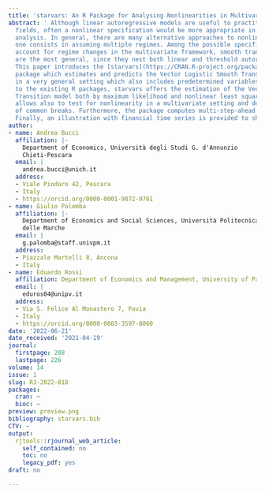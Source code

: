 ```yaml
---
title: 'starvars: An R Package for Analysing Nonlinearities in Multivariate Time Series'
abstract: ' Although linear autoregressive models are useful to practitioners in different
  fields, often a nonlinear specification would be more appropriate in time series
  analysis. In general, there are many alternative approaches to nonlinearity modelling,
  one consists in assuming multiple regimes. Among the possible specifications that
  account for regime changes in the multivariate framework, smooth transition models
  are the most general, since they nest both linear and threshold autoregressive models.
  This paper introduces the [starvars](https://CRAN.R-project.org/package=starvars)
  package which estimates and predicts the Vector Logistic Smooth Transition model
  in a very general setting which also includes predetermined variables. In comparison
  to the existing R packages, starvars offers the estimation of the Vector Smooth
  Transition model both by maximum likelihood and nonlinear least squares. The package
  allows also to test for nonlinearity in a multivariate setting and detect the presence
  of common breaks. Furthermore, the package computes multi-step-ahead forecasts.
  Finally, an illustration with financial time series is provided to show its usage. '
author:
- name: Andrea Bucci
  affiliation: |-
    Department of Economics, Università degli Studi G. d'Annunzio
    Chieti-Pescara
  email: |
    andrea.bucci@unich.it
  address:
  - Viale Pindaro 42, Pescara
  - Italy
  - https://orcid.org/0000-0001-9872-9761
- name: Giulio Palomba
  affiliation: |-
    Department of Economics and Social Sciences, Università Politecnica
    delle Marche
  email: |
    g.palomba@staff.univpm.it
  address:
  - Piazzale Martelli 8, Ancona
  - Italy
- name: Eduardo Rossi
  affiliation: Department of Economics and Management, University of Pavia
  email: |
    eduros04@unipv.it
  address:
  - Via S. Felice Al Monastero 7, Pavia
  - Italy
  - https://orcid.org/0000-0003-3597-8060
date: '2022-06-21'
date_received: '2021-04-19'
journal:
  firstpage: 208
  lastpage: 226
volume: 14
issue: 1
slug: RJ-2022-018
packages:
  cran: ~
  bioc: ~
preview: preview.png
bibliography: starvars.bib
CTV: ~
output:
  rjtools::rjournal_web_article:
    self_contained: no
    toc: no
    legacy_pdf: yes
draft: no

---
```


